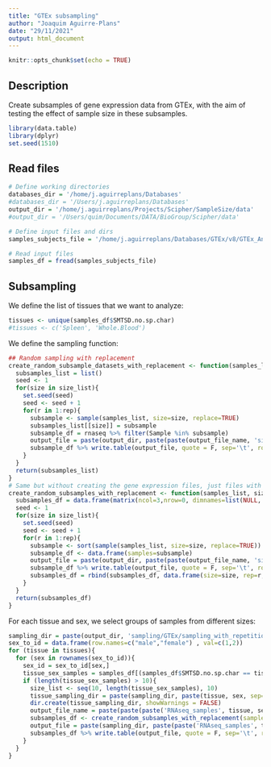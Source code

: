 ```yaml
---
title: "GTEx subsampling"
author: "Joaquim Aguirre-Plans"
date: "29/11/2021"
output: html_document
---
```


```r
knitr::opts_chunk$set(echo = TRUE)
```

## Description

Create subsamples of gene expression data from GTEx, with the aim of testing the effect of sample size in these subsamples.

```r
library(data.table)
library(dplyr)
set.seed(1510)
```

## Read files

```r
# Define working directories
databases_dir = '/home/j.aguirreplans/Databases'
#databases_dir = '/Users/j.aguirreplans/Databases'
output_dir = '/home/j.aguirreplans/Projects/Scipher/SampleSize/data'
#output_dir = '/Users/quim/Documents/DATA/BioGroup/Scipher/data'

# Define input files and dirs
samples_subjects_file = '/home/j.aguirreplans/Databases/GTEx/v8/GTEx_Annotations_SamplesSubjectsMerged.txt'

```

```r
# Read input files
samples_df = fread(samples_subjects_file)

```

## Subsampling

We define the list of tissues that we want to analyze:

```r
tissues <- unique(samples_df$SMTSD.no.sp.char)
#tissues <- c('Spleen', 'Whole.Blood')

```

We define the sampling function:

```r
## Random sampling with replacement
create_random_subsample_datasets_with_replacement <- function(samples_list, size_list, rep, rnaseq, output_dir, output_file_name){
  subsamples_list = list()
  seed <- 1
  for(size in size_list){
    set.seed(seed)
    seed <- seed + 1
    for(r in 1:rep){
      subsample <- sample(samples_list, size=size, replace=TRUE)
      subsamples_list[[size]] = subsample
      subsample_df = rnaseq %>% filter(Sample %in% subsample)
      output_file = paste(output_dir, paste(paste(output_file_name, 'size', size, 'rep', r, sep='_'), '.txt', sep=''), sep='/')
      subsample_df %>% write.table(output_file, quote = F, sep='\t', row.names = F, col.names = T)
    }
  }
  return(subsamples_list)
}
# Same but without creating the gene expression files, just files with samples
create_random_subsamples_with_replacement <- function(samples_list, size_list, rep, output_dir, output_file_name){
  subsamples_df = data.frame(matrix(ncol=3,nrow=0, dimnames=list(NULL, c("size", "rep", "samples"))))
  seed <- 1
  for(size in size_list){
    set.seed(seed)
    seed <- seed + 1
    for(r in 1:rep){
      subsample <- sort(sample(samples_list, size=size, replace=TRUE))
      subsample_df <- data.frame(samples=subsample)
      output_file = paste(output_dir, paste(paste(output_file_name, 'size', size, 'rep', r, sep='_'), '.txt', sep=''), sep='/')
      subsample_df %>% write.table(output_file, quote = F, sep='\t', row.names = F, col.names = T)
      subsamples_df = rbind(subsamples_df, data.frame(size=size, rep=r, samples=paste(subsample, collapse = ';')))
    }
  }
  return(subsamples_df)
}

```

For each tissue and sex, we select groups of samples from different sizes:

```r
sampling_dir = paste(output_dir, 'sampling/GTEx/sampling_with_repetition', sep='/')
sex_to_id = data.frame(row.names=c("male","female") , val=c(1,2))
for (tissue in tissues){
  for (sex in rownames(sex_to_id)){
    sex_id = sex_to_id[sex,]
    tissue_sex_samples = samples_df[(samples_df$SMTSD.no.sp.char == tissue) & (samples_df$SEX == sex_id),]$SAMPID
    if (length(tissue_sex_samples) > 10){
      size_list <- seq(10, length(tissue_sex_samples), 10)
      tissue_sampling_dir = paste(sampling_dir, paste(tissue, sex, sep="_"), sep='/')
      dir.create(tissue_sampling_dir, showWarnings = FALSE)
      output_file_name = paste(paste(paste('RNAseq_samples', tissue, sex, sep="_")))
      subsamples_df <- create_random_subsamples_with_replacement(samples_list=tissue_sex_samples, size_list=size_list, rep=10, output_dir=tissue_sampling_dir, output_file_name=output_file_name)
      output_file = paste(sampling_dir, paste(paste('RNAseq_samples', tissue, sex, sep="_"), '.txt', sep=''), sep='/')
      subsamples_df %>% write.table(output_file, quote = F, sep='\t', row.names = F, col.names = T)
    }
  }
}

```

